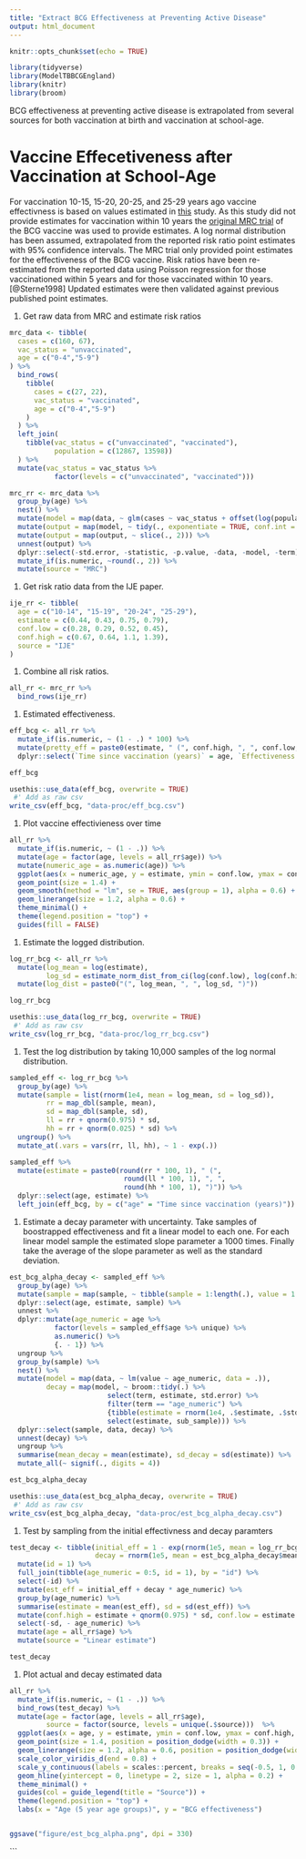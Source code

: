 ```yaml
---
title: "Extract BCG Effectiveness at Preventing Active Disease"
output: html_document
---
```


```r
knitr::opts_chunk$set(echo = TRUE)
```

```r
library(tidyverse)
library(ModelTBBCGEngland)
library(knitr)
library(broom)
```

BCG effectiveness at preventing active disease is extrapolated from several sources for both vaccination at birth and vaccination at school-age. 

# Vaccine Effecetiveness after Vaccination at School-Age

For vaccination 10-15, 15-20, 20-25, and 25-29 years ago vaccine effectivness is based on values estimated in [this](https://academic.oup.com/ije/article/47/1/193/4098108) study. As this study did not provide estimates for vaccination within 10 years the [original MRC trial](http://www.bmj.com/content/2/6082/293) of the BCG vaccine was used to provide estimates. A log normal distribution has been assumed, extrapolated from the reported risk ratio point estimates with 95% confidence intervals. The MRC trial only provided point estimates for the effectiveness of the BCG vaccine. Risk ratios have been re-estimated from the reported data using Poisson regression for those vaccinationed within 5 years and for those vaccinated within 10 years.[@Sterne1998] Updated estimates were then validated against previous published point estimates.

1. Get raw data from MRC and estimate risk ratios

```r
mrc_data <- tibble(
  cases = c(160, 67),
  vac_status = "unvaccinated",
  age = c("0-4","5-9")
) %>% 
  bind_rows(
    tibble(
      cases = c(27, 22),
      vac_status = "vaccinated",
      age = c("0-4","5-9")
    )
  ) %>% 
  left_join(
    tibble(vac_status = c("unvaccinated", "vaccinated"),
           population = c(12867, 13598))
  ) %>% 
  mutate(vac_status = vac_status %>% 
           factor(levels = c("unvaccinated", "vaccinated")))

mrc_rr <- mrc_data %>% 
  group_by(age) %>% 
  nest() %>% 
  mutate(model = map(data, ~ glm(cases ~ vac_status + offset(log(population)), family = poisson, data = .))) %>% 
  mutate(output = map(model, ~ tidy(., exponentiate = TRUE, conf.int = TRUE, conf.level = 0.95))) %>% 
  mutate(output = map(output, ~ slice(., 2))) %>% 
  unnest(output) %>% 
  dplyr::select(-std.error, -statistic, -p.value, -data, -model, -term) %>% 
  mutate_if(is.numeric, ~round(., 2)) %>% 
  mutate(source = "MRC")
```

1. Get risk ratio data from the IJE paper.

```r
ije_rr <- tibble(
  age = c("10-14", "15-19", "20-24", "25-29"),
  estimate = c(0.44, 0.43, 0.75, 0.79),
  conf.low = c(0.28, 0.29, 0.52, 0.45),
  conf.high = c(0.67, 0.64, 1.1, 1.39),
  source = "IJE"
)
```

1. Combine all risk ratios. 

```r
all_rr <- mrc_rr %>% 
  bind_rows(ije_rr)
```

1. Estimated effectiveness.

```r
eff_bcg <- all_rr %>% 
  mutate_if(is.numeric, ~ (1 - .) * 100) %>% 
  mutate(pretty_eff = paste0(estimate, " (", conf.high, ", ", conf.low, ")")) %>% 
  dplyr::select(`Time since vaccination (years)` = age, `Effectiveness (%)` = pretty_eff)

eff_bcg

usethis::use_data(eff_bcg, overwrite = TRUE)
 #' Add as raw csv
write_csv(eff_bcg, "data-proc/eff_bcg.csv")
```

1. Plot vaccine effectivieness over time

```r
all_rr %>% 
  mutate_if(is.numeric, ~ (1 - .)) %>% 
  mutate(age = factor(age, levels = all_rr$age)) %>% 
  mutate(numeric_age = as.numeric(age)) %>% 
  ggplot(aes(x = numeric_age, y = estimate, ymin = conf.low, ymax = conf.high, col = source)) +
  geom_point(size = 1.4) +
  geom_smooth(method = "lm", se = TRUE, aes(group = 1), alpha = 0.6) +
  geom_linerange(size = 1.2, alpha = 0.6) +
  theme_minimal() +
  theme(legend.position = "top") +
  guides(fill = FALSE)
```

1. Estimate the logged distribution.

```r
log_rr_bcg <- all_rr %>% 
  mutate(log_mean = log(estimate),
         log_sd = estimate_norm_dist_from_ci(log(conf.low), log(conf.high))$sd) %>% 
  mutate(log_dist = paste0("(", log_mean, ", ", log_sd, ")"))

log_rr_bcg 

usethis::use_data(log_rr_bcg, overwrite = TRUE)
 #' Add as raw csv
write_csv(log_rr_bcg, "data-proc/log_rr_bcg.csv")
```

1. Test the log distribution by taking 10,000 samples of the log normal distribution.

```r
sampled_eff <- log_rr_bcg %>% 
  group_by(age) %>% 
  mutate(sample = list(rnorm(1e4, mean = log_mean, sd = log_sd)),
         rr = map_dbl(sample, mean),
         sd = map_dbl(sample, sd),
         ll = rr + qnorm(0.975) * sd,
         hh = rr + qnorm(0.025) * sd) %>% 
  ungroup() %>% 
  mutate_at(.vars = vars(rr, ll, hh), ~ 1 - exp(.))

sampled_eff %>% 
  mutate(estimate = paste0(round(rr * 100, 1), " (", 
                            round(ll * 100, 1), ", ",
                            round(hh * 100, 1), ")")) %>% 
  dplyr::select(age, estimate) %>% 
  left_join(eff_bcg, by = c("age" = "Time since vaccination (years)"))
```

1. Estimate a decay parameter with uncertainty. Take samples of boostrapped effectiveness and fit a linear model to each one. For each linear model sample the estimated slope parameter a 1000 times. Finally take the average of the slope parameter as well as the standard deviation.

```r
est_bcg_alpha_decay <- sampled_eff %>% 
  group_by(age) %>% 
  mutate(sample = map(sample, ~ tibble(sample = 1:length(.), value = 1 - exp(.)))) %>% 
  dplyr::select(age, estimate, sample) %>% 
  unnest %>% 
  dplyr::mutate(age_numeric = age %>% 
           factor(levels = sampled_eff$age %>% unique) %>% 
           as.numeric() %>% 
           {. - 1}) %>% 
  ungroup %>% 
  group_by(sample) %>% 
  nest() %>% 
  mutate(model = map(data, ~ lm(value ~ age_numeric, data = .)),
         decay = map(model, ~ broom::tidy(.) %>% 
                        select(term, estimate, std.error) %>% 
                        filter(term == "age_numeric") %>% 
                        {tibble(estimate = rnorm(1e4, .$estimate, .$std.error), sub_sample = 1:nrow(.))} %>% 
                        select(estimate, sub_sample))) %>% 
  dplyr::select(sample, data, decay) %>% 
  unnest(decay) %>% 
  ungroup %>% 
  summarise(mean_decay = mean(estimate), sd_decay = sd(estimate)) %>% 
  mutate_all(~ signif(., digits = 4))

est_bcg_alpha_decay

usethis::use_data(est_bcg_alpha_decay, overwrite = TRUE)
 #' Add as raw csv
write_csv(est_bcg_alpha_decay, "data-proc/est_bcg_alpha_decay.csv")
```

1. Test by sampling from the initial effectivness and decay paramters

```r
test_decay <- tibble(initial_eff = 1 - exp(rnorm(1e5, mean = log_rr_bcg$log_mean[[1]], sd = log_rr_bcg$log_sd[[1]])),
                     decay = rnorm(1e5, mean = est_bcg_alpha_decay$mean_decay[[1]], sd = est_bcg_alpha_decay$sd_decay[[1]])) %>% 
  mutate(id = 1) %>% 
  full_join(tibble(age_numeric = 0:5, id = 1), by = "id") %>% 
  select(-id) %>% 
  mutate(est_eff = initial_eff + decay * age_numeric) %>% 
  group_by(age_numeric) %>% 
  summarise(estimate = mean(est_eff), sd = sd(est_eff)) %>% 
  mutate(conf.high = estimate + qnorm(0.975) * sd, conf.low = estimate - qnorm(0.975) * sd) %>% 
  select(-sd, - age_numeric) %>% 
  mutate(age = all_rr$age) %>% 
  mutate(source = "Linear estimate")

test_decay 
```

1. Plot actual and decay estimated data

```r
all_rr %>% 
  mutate_if(is.numeric, ~ (1 - .)) %>% 
  bind_rows(test_decay) %>% 
  mutate(age = factor(age, levels = all_rr$age),
         source = factor(source, levels = unique(.$source)))  %>% 
  ggplot(aes(x = age, y = estimate, ymin = conf.low, ymax = conf.high, col = source)) +
  geom_point(size = 1.4, position = position_dodge(width = 0.3)) +
  geom_linerange(size = 1.2, alpha = 0.6, position = position_dodge(width = 0.3)) +
  scale_color_viridis_d(end = 0.8) +
  scale_y_continuous(labels = scales::percent, breaks = seq(-0.5, 1, 0.05)) +
  geom_hline(yintercept = 0, linetype = 2, size = 1, alpha = 0.2) +
  theme_minimal() +
  guides(col = guide_legend(title = "Source")) + 
  theme(legend.position = "top") +
  labs(x = "Age (5 year age groups)", y = "BCG effectiveness")


ggsave("figure/est_bcg_alpha.png", dpi = 330)
```
```